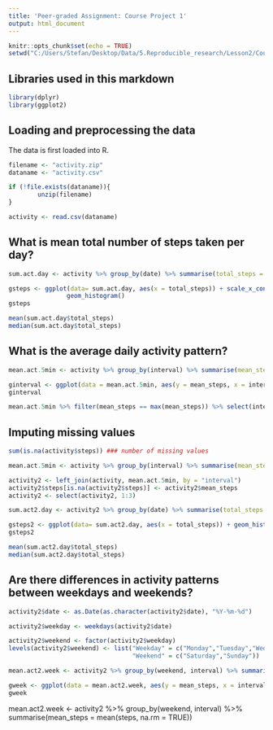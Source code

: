 ```yaml
---
title: 'Peer-graded Assignment: Course Project 1'
output: html_document
---
```


```r
knitr::opts_chunk$set(echo = TRUE)
setwd("C:/Users/Stefan/Desktop/Data/5.Reproducible_research/Lesson2/CourseProject1/RepData_PeerAssessment1")
```

## Libraries used in this markdown

```r
library(dplyr)
library(ggplot2)
```

## Loading and preprocessing the data

The data is first loaded into R.

```r

filename <- "activity.zip"
dataname <- "activity.csv"

if (!file.exists(dataname)){
        unzip(filename)
}

activity <- read.csv(dataname)
```

## What is mean total number of steps taken per day?

```r

sum.act.day <- activity %>% group_by(date) %>% summarise(total_steps = sum(steps, na.rm = TRUE))

gsteps <- ggplot(data= sum.act.day, aes(x = total_steps)) + scale_x_continuous(name = "Total steps by day")+
                geom_histogram() 
gsteps

mean(sum.act.day$total_steps)
median(sum.act.day$total_steps)
```

## What is the average daily activity pattern?

```r

mean.act.5min <- activity %>% group_by(interval) %>% summarise(mean_steps = mean(steps, na.rm = TRUE))

ginterval <- ggplot(data = mean.act.5min, aes(y = mean_steps, x = interval)) + geom_line()
ginterval

mean.act.5min %>% filter(mean_steps == max(mean_steps)) %>% select(interval) 

```

## Imputing missing values

```r
sum(is.na(activity$steps)) ### number of missing values

mean.act.5min <- activity %>% group_by(interval) %>% summarise(mean_steps = round(mean(steps, na.rm = TRUE)))

activity2 <- left_join(activity, mean.act.5min, by = "interval")
activity2$steps[is.na(activity2$steps)] <- activity2$mean_steps
activity2 <- select(activity2, 1:3)

sum.act2.day <- activity2 %>% group_by(date) %>% summarise(total_steps = sum(steps, na.rm = TRUE))

gsteps2 <- ggplot(data= sum.act2.day, aes(x = total_steps)) + geom_histogram()
gsteps2

mean(sum.act2.day$total_steps)
median(sum.act2.day$total_steps)

```


## Are there differences in activity patterns between weekdays and weekends?

```r

activity2$date <- as.Date(as.character(activity2$date), "%Y-%m-%d")

activity2$weekday <- weekdays(activity2$date)

activity2$weekend <- factor(activity2$weekday)
levels(activity2$weekend) <- list("Weekday" = c("Monday","Tuesday","Wednesday","Thursday","Friday"), 
                                  "Weekend" = c("Saturday","Sunday"))

mean.act2.week <- activity2 %>% group_by(weekend, interval) %>% summarise(mean_steps = mean(steps, na.rm = TRUE))

gweek <- ggplot(data = mean.act2.week, aes(y = mean_steps, x = interval)) + facet_grid(.~weekend) + scale_y_continuous(name="Average number of steps") + geom_line() + ggtitle("Average number of steps across all intervals by Weekday/Weekend")
gweek
```



mean.act2.week <- activity2 %>% group_by(weekend, interval) %>% summarise(mean_steps = mean(steps, na.rm = TRUE)) 

